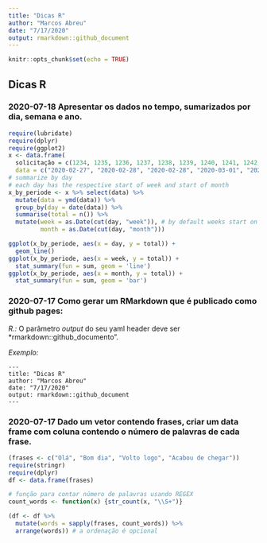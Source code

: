 ```yaml
---
title: "Dicas R"
author: "Marcos Abreu"
date: "7/17/2020"
output: rmarkdown::github_document
---
```


```r
knitr::opts_chunk$set(echo = TRUE)
```

## Dicas R

### 2020-07-18 Apresentar os dados no tempo, sumarizados por dia, semana e ano.

```r
require(lubridate)
require(dplyr)
require(ggplot2)
x <- data.frame(
  solicitação = c(1234, 1235, 1236, 1237, 1238, 1239, 1240, 1241, 1242, 1243, 1244, 1245, 1246, 1247, 1248, 1249, 1250),
  data = c("2020-02-27", "2020-02-28", "2020-02-28", "2020-03-01", "2020-03-01", "2020-03-02", "2020-03-02", "2020-03-02", "2020-03-02", "2020-03-03", "2020-03-05", "2020-03-06", "2020-03-06", "2020-03-07", "2020-03-09", "2020-03-09", "2020-03-09"))
# summarize by day
# each day has the respective start of week and start of month
x_by_periode <- x %>% select(data) %>%
  mutate(data = ymd(data)) %>% 
  group_by(day = date(data)) %>% 
  summarise(total = n()) %>% 
  mutate(week = as.Date(cut(day, "week")), # by default weeks start on monday
         month = as.Date(cut(day, "month")))

ggplot(x_by_periode, aes(x = day, y = total)) +
  geom_line() 
ggplot(x_by_periode, aes(x = week, y = total)) +
  stat_summary(fun = sum, geom = 'line')
ggplot(x_by_periode, aes(x = month, y = total)) +
  stat_summary(fun = sum, geom = 'bar')

```


### 2020-07-17 Como gerar um RMarkdown que é publicado como github pages:

*R.:* O parâmetro *output* do seu yaml header deve ser *rmarkdown::github_documento".   

*Exemplo:*    
```
---
title: "Dicas R"
author: "Marcos Abreu"
date: "7/17/2020"
output: rmarkdown::github_document
---
```

### 2020-07-17 Dado um vetor contendo frases, criar um data frame com coluna contendo o número de palavras de cada frase.

```r
(frases <- c("Olá", "Bom dia", "Volto logo", "Acabou de chegar"))
require(stringr)
require(dplyr)
df <- data.frame(frases)

# função para contar número de palavras usando REGEX
count_words <- function(x) {str_count(x, "\\S+")}

(df <- df %>% 
  mutate(words = sapply(frases, count_words)) %>% 
  arrange(words)) # a ordenação é opcional
```
